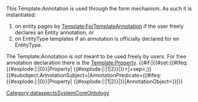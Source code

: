 <noinclude>
This Template:Annotation is used through the form mechanism. As such it is instantiated:
# on entity pages by [[Template:ForTemplateAnnotation]] if the user freely declares an Entity annotation, or
# on EntityType templates if an annotation is officially declared for en EntityType.
The Template:Annotation is not meant to be used freely by users. For free annotation declaration there is the [[Template:Property]].
</noinclude>
<includeonly>{{#if:{{{AnnotationPredicate|}}}|{{#set:{{#ifeq:{{#explode:{{{AnnotationPredicate}}}|:|0}}|Property|
{{#explode:{{{AnnotationPredicate}}}|:|1|2}}|{{{AnnotationPredicate}}}}}={{{AnnotationObject|}}}|+sep=;}}{{#subobject:AnnotationSubject={{FULLPAGENAME}}|AnnotationPredicate={{#ifeq:{{#explode:{{{AnnotationPredicate}}}|:|0}}|Property|
{{#explode:{{{AnnotationPredicate}}}|:|1|2}}|{{{AnnotationPredicate}}}}}|AnnotationObject={{{AnnotationObject|}}}}}|'''{{wr|Error:MissingAnnotationPredicate}}'''}}</includeonly><noinclude>[[Category:dataspectsSystemCoreOntology]]</noinclude>
